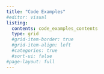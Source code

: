 ```yaml
---
title: "Code Examples"
#editor: visual
listing: 
  contents: code_examples_contents
  type: grid
  #grid-item-border: true
  #grid-item-align: left
  #categories: true
  #sort-ui: false
#page-layout: full
---
```

